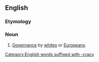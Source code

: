 ==English==

===Etymology===
{{der|en|la|albus||white}} {{suffix|en||cracy}}

===Noun===
{{en-noun|-}}

# [[governance|Governance]] by [[white]]s or [[European]]s.

[[Category:English words suffixed with -cracy]]